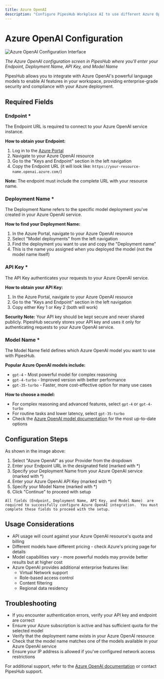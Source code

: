 ```yaml
---
title: Azure OpenAI
description: "Configure PipesHub Workplace AI to use different Azure OpenAI models"
---
```


# Azure OpenAI Configuration

![Azure OpenAI Configuration Interface](/images/ai-models/AzureOpenAI_LLMConfig.png)

*The Azure OpenAI configuration screen in PipesHub where you'll enter your Endpoint, Deployment Name, API Key, and Model Name*

PipesHub allows you to integrate with Azure OpenAI's powerful language models to enable AI features in your workspace, providing enterprise-grade security and compliance with your Azure deployment.

## Required Fields

### Endpoint *

The Endpoint URL is required to connect to your Azure OpenAI service instance.

**How to obtain your Endpoint:**
1. Log in to the [Azure Portal](https://portal.azure.com)
2. Navigate to your Azure OpenAI resource
3. Go to the "Keys and Endpoint" section in the left navigation
4. Copy the Endpoint URL (it will look like: `https://your-resource-name.openai.azure.com/`)

**Note:** The endpoint must include the complete URL with your resource name.

### Deployment Name *

The Deployment Name refers to the specific model deployment you've created in your Azure OpenAI service.

**How to find your Deployment Name:**
1. In the Azure Portal, navigate to your Azure OpenAI resource
2. Select "Model deployments" from the left navigation
3. Find the deployment you want to use and copy the "Deployment name"
4. This is the name you assigned when you deployed the model (not the model name itself)

### API Key *

The API Key authenticates your requests to your Azure OpenAI service.

**How to obtain your API Key:**
1. In the Azure Portal, navigate to your Azure OpenAI resource
2. Go to the "Keys and Endpoint" section in the left navigation
3. Copy either Key 1 or Key 2 (both will work)

**Security Note:** Your API key should be kept secure and never shared publicly. PipesHub securely stores your API key and uses it only for authenticating requests to your Azure OpenAI service.

### Model Name *

The Model Name field defines which Azure OpenAI model you want to use with PipesHub.

**Popular Azure OpenAI models include:**
- `gpt-4` - Most powerful model for complex reasoning
- `gpt-4-turbo` - Improved version with better performance
- `gpt-35-turbo` - Faster, more cost-effective option for many use cases

**How to choose a model:**
- For complex reasoning and advanced features, select `gpt-4` or `gpt-4-turbo`
- For routine tasks and lower latency, select `gpt-35-turbo`
- Check the [Azure OpenAI model documentation](https://learn.microsoft.com/en-us/azure/ai-services/openai/concepts/models) for the most up-to-date options

## Configuration Steps

As shown in the image above:

1. Select "Azure OpenAI" as your Provider from the dropdown
2. Enter your Endpoint URL in the designated field (marked with *)
3. Specify your Deployment Name from your Azure OpenAI service (marked with *)
4. Enter your Azure OpenAI API Key (marked with *)
5. Specify your Model Name (marked with *)
6. Click "Continue" to proceed with setup

``All fields (Endpoint, Deployment Name, API Key, and Model Name) 
are required to successfully configure Azure OpenAI integration. 
You must complete these fields to proceed with the setup.``

## Usage Considerations

- API usage will count against your Azure OpenAI resource's quota and billing
- Different models have different pricing - check Azure's pricing page for details
- Model capabilities vary - more powerful models may provide better results but at higher cost
- Azure OpenAI provides additional enterprise features like:
  - Virtual Network support
  - Role-based access control
  - Content filtering
  - Regional data residency

## Troubleshooting

- If you encounter authentication errors, verify your API key and endpoint are correct
- Ensure your Azure subscription is active and has sufficient quota for the selected model
- Verify that the deployment name exists in your Azure OpenAI resource
- Check that the model name matches one of the models available in your Azure OpenAI service
- Ensure your IP address is allowed if you've configured network access restrictions

For additional support, refer to the [Azure OpenAI documentation](https://learn.microsoft.com/en-us/azure/ai-services/openai/) or contact PipesHub support.
